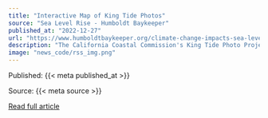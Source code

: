 ```yaml
---
title: "Interactive Map of King Tide Photos"
source: "Sea Level Rise - Humboldt Baykeeper"
published_at: "2022-12-27"
url: "https://www.humboldtbaykeeper.org/climate-change-impacts-sea-level-rise/1653-interactive-map-of-king-tide-photos-2"
description: "The California Coastal Commission's King Tide Photo Project website features photos from the Humboldt Bay area and across the state. This&nbsp;interactive map allows you to zoom in on areas of interest.&nbsp;Anyone can upload photos online or via a smartphone app. Click HERE to upload yours."
image: "news_code/rss_img.png"
---
```



  Published: {{< meta published_at >}}
  

  Source: {{< meta source >}}
  

  [Read full article]({{< meta url >}})
  

